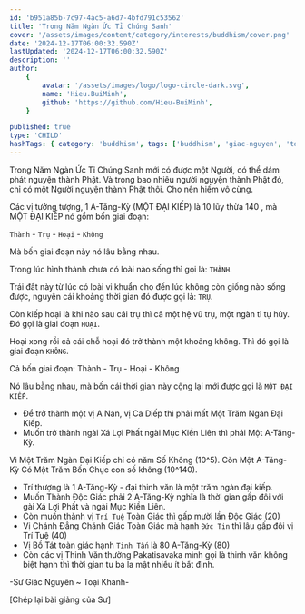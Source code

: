 ```yaml
---
id: 'b951a85b-7c97-4ac5-a6d7-4bfd791c53562'
title: 'Trong Năm Ngàn Ức Tỉ Chúng Sanh'
cover: '/assets/images/content/category/interests/buddhism/cover.png'
date: '2024-12-17T06:00:32.590Z'
lastUpdated: '2024-12-17T06:00:32.590Z'
description: ''
author:
    {
        avatar: '/assets/images/logo/logo-circle-dark.svg',
        name: 'Hieu.BuiMinh',
        github: 'https://github.com/Hieu-BuiMinh',
    }

published: true
type: 'CHILD'
hashTags: { category: 'buddhism', tags: ['buddhism', 'giac-nguyen', 'toai-khanh'] }
---
```


Trong Năm Ngàn Ức Tỉ Chúng Sanh mới có được một Người, có thể dám phát nguyện thành Phật. Và trong bao nhiêu người nguyện thành Phật đó, chỉ có một Người nguyện thành Phật thôi. Cho nên hiếm vô cùng.

Các vị tưởng tượng, 1 A-Tăng-Kỳ (MỘT ĐẠI KIẾP) là 10 lũy thừa 140 , mà MỘT ĐẠI KIẾP nó gồm bốn giai đoạn:

`Thành` - `Trụ` - `Hoại` - `Không`

Mà bốn giai đoạn này nó lâu bằng nhau.

Trong lúc hình thành chưa có loài nào sống thì gọi là: `THÀNH`.

Trái đất này từ lúc có loài vi khuẩn cho đến lúc không còn giống nào sống được, nguyên cái khoảng thời gian đó được gọi là: `TRỤ`.

Còn kiếp hoại là khi nào sau cái trụ thì cả một hệ vũ trụ, một ngàn tỉ tự hủy. Đó gọi là giai đoạn `HOẠI`.

Hoại xong rồi cả cái chỗ hoại đó trở thành một khoảng không. Thì đó gọi là giai đoạn `KHÔNG`.

Cả bốn giai đoạn: Thành - Trụ - Hoại - Không

Nó lâu bằng nhau, mà bốn cái thời gian này cộng lại mới được gọi là `MỘT ĐẠI KIẾP`.

-   Để trở thành một vị A Nan, vị Ca Diếp thì phải mất Một Trăm Ngàn Đại Kiếp.
-   Muốn trở thành ngài Xá Lợi Phất ngài Mục Kiền Liên thì phải Một A-Tăng-Kỳ.

Vì Một Trăm Ngàn Đại Kiếp chỉ có năm Số Không (10^5). Còn Một A-Tăng-Kỳ Có Một Trăm Bốn Chục con số không (10^140).

-   Trí thượng là 1 A-Tăng-Kỳ - đại thinh văn là một trăm ngàn đại kiếp.
-   Muốn Thành Độc Giác phải 2 A-Tăng-Kỳ nghĩa là thời gian gấp đôi với gài Xá Lợi Phất và ngài Mục Kiền Liên.
-   Còn muốn thành vị `Trí Tuệ` Toàn Giác thì gấp mười lần Độc Giác (20)
-   Vị Chánh Đẳng Chánh Giác Toàn Giác mà hạnh `Đức Tin` thì lâu gấp đôi vị Trí Tuệ (40)
-   Vị Bồ Tát toàn giác hạnh `Tinh Tấn` là 80 A-Tăng-Kỳ (80)
-   Còn các vị Thinh Văn thường Pakatisavaka mình gọi là thinh văn không biệt hạnh thì thời gian tu ba la mật nhiều ít bất định.

-Sư Giác Nguyên ~ Toại Khanh-

[Chép lại bài giảng của Sư]
